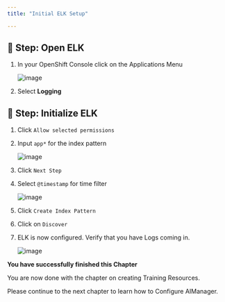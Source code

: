 ```yaml
---
title: "Initial ELK Setup"

---
```




## 🚀 Step: Open ELK



1. In your OpenShift Console click on the Applications Menu
	
	![image](/images/14_elk.png)

1. Select **Logging**


## 🚀 Step: Initialize ELK



1. Click `Allow selected permissions`

1. Input `app*` for the index pattern
	
	![image](/images/15_elk.png)
	
1. Click `Next Step`

1. Select `@timestamp` for time filter
	
	![image](/images/16_elk.png)
	
1. Click `Create Index Pattern`

1. Click on `Discover`

1. ELK is now configured. Verify that you have Logs coming in.
	
	![image](/images/17_elk.png)
	
	


<InlineNotification kind="success">

**You have successfully finished this Chapter**

You are now done with the chapter on creating Training Resources.

Please continue to the next chapter to learn how to Configure AIManager.

</InlineNotification>

